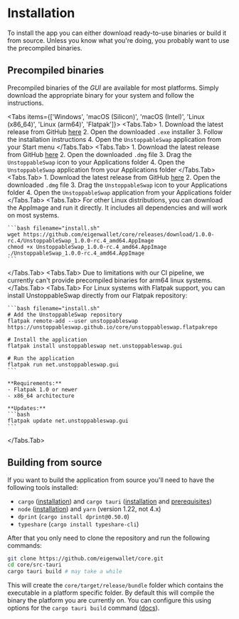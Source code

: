 
# Installation

To install the app you can either download ready-to-use binaries or build it from source.
Unless you know what you're doing, you probably want to use the precompiled binaries.

## Precompiled binaries

Precompiled binaries of the _GUI_ are available for most platforms. Simply download the appropriate binary for your system and follow the instructions.

<Tabs items={['Windows', 'macOS (Silicon)', 'macOS (Intel)', 'Linux (x86_64)', 'Linux (arm64)', 'Flatpak']}>
  <Tabs.Tab>
    1. Download the latest release from GitHub [here](https://github.com/eigenwallet/core/releases/download/1.0.0-rc.4/UnstoppableSwap_1.0.0-rc.4_x64-setup.exe)
    2. Open the downloaded `.exe` installer
    3. Follow the installation instructions
    4. Open the `UnstoppableSwap` application from your Start menu
  </Tabs.Tab>
  <Tabs.Tab>
    1. Download the latest release from GitHub [here](https://github.com/eigenwallet/core/releases/download/1.0.0-rc.4/UnstoppableSwap_1.0.0-rc.4_aarch64.dmg)
    2. Open the downloaded `.dmg` file
    3. Drag the `UnstoppableSwap` icon to your Applications folder
    4. Open the `UnstoppableSwap` application from your Applications folder
  </Tabs.Tab>
  <Tabs.Tab>
    1. Download the latest release from GitHub [here](https://github.com/eigenwallet/core/releases/download/1.0.0-rc.4/UnstoppableSwap_1.0.0-rc.4_x64.dmg)
    2. Open the downloaded `.dmg` file
    3. Drag the `UnstoppableSwap` icon to your Applications folder
    4. Open the `UnstoppableSwap` application from your Applications folder
  </Tabs.Tab>
  <Tabs.Tab>
    For other Linux distributions, you can download the AppImage and run it directly. It includes all dependencies and will work on most systems.

    ```bash filename="install.sh"
    wget https://github.com/eigenwallet/core/releases/download/1.0.0-rc.4/UnstoppableSwap_1.0.0-rc.4_amd64.AppImage
    chmod +x UnstoppableSwap_1.0.0-rc.4_amd64.AppImage
    ./UnstoppableSwap_1.0.0-rc.4_amd64.AppImage
    ```
  </Tabs.Tab>
  <Tabs.Tab>
    Due to limitations with our CI pipeline, we currently can't provide precompiled binaries for arm64 linux systems.
  </Tabs.Tab>
  <Tabs.Tab>
    For Linux systems with Flatpak support, you can install UnstoppableSwap directly from our Flatpak repository:

    ```bash filename="install.sh"
    # Add the UnstoppableSwap repository
    flatpak remote-add --user unstoppableswap https://unstoppableswap.github.io/core/unstoppableswap.flatpakrepo

    # Install the application
    flatpak install unstoppableswap net.unstoppableswap.gui

    # Run the application
    flatpak run net.unstoppableswap.gui
    ```

    **Requirements:**
    - Flatpak 1.0 or newer
    - x86_64 architecture

    **Updates:**
    ```bash
    flatpak update net.unstoppableswap.gui
    ```
  </Tabs.Tab>
</Tabs>

## Building from source

If you want to build the application from source you'll need to have the following tools installed:

- `cargo` ([installation](https://www.rust-lang.org/tools/install)) and `cargo tauri` ([installation](https://v2.tauri.app/reference/cli/) and [prerequisites](https://v2.tauri.app/start/prerequisites/))
- `node` ([installation](https://nodejs.org/en/download/)) and `yarn` (version 1.22, not 4.x)
- `dprint` (`cargo install dprint@0.50.0`)
- `typeshare` (`cargo install typeshare-cli`)

After that you only need to clone the repository and run the following commands:

```bash
git clone https://github.com/eigenwallet/core.git
cd core/src-tauri
cargo tauri build # may take a while
```

This will create the `core/target/release/bundle` folder which contains the executable in a platform specific folder.
By default this will compile the binary the platform you are currently on.
You can configure this using options for the `cargo tauri build` command ([docs](https://v2.tauri.app/reference/cli/#build)).
